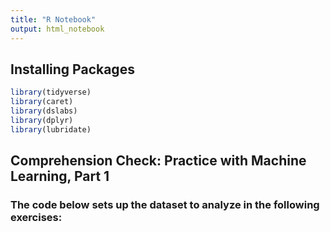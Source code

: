 ```yaml
---
title: "R Notebook"
output: html_notebook
---
```


## Installing Packages

```r
library(tidyverse)
library(caret)
library(dslabs)
library(dplyr)
library(lubridate)

```

## Comprehension Check: Practice with Machine Learning, Part 1

### The code below sets up the dataset to analyze in the following exercises:

```r







```

